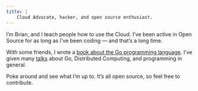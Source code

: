 ```yaml
---
title: |
    Cloud Advocate, hacker, and open source enthusiast.
---
```

I’m Brian, and I teach people how to use the Cloud. I’ve been active in Open Source for as long
as I’ve been coding — and that’s a long time.

With some friends, I wrote a [book about the Go programming language](https://www.manning.com/books/go-in-action).
I’ve given many [talks](/speaking) about Go, Distributed Computing, and programming in general.

Poke around and see what I’m up to. It’s all open source, so feel free to contribute.